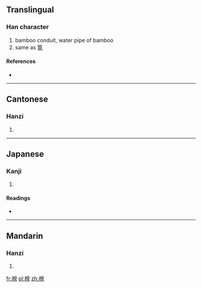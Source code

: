 {{also|枧}}
==Translingual==

===Han character===
{{Han char|rn=75|rad=木|as=07|sn=11|four=|canj=木月山山 (DBUU)}}

# bamboo conduit, water pipe of bamboo
# same as [[筧]]

====References====
* {{Han ref|kx=0529.080|dkj=14853|dj=0917.210|hdz=21214.010|uh=6898|ud=26776}}

----

==Cantonese==

===Hanzi===
{{yue-hanzi|jyut=|y=gaan2|sim=枧}}

# {{defn|lang=yue|sort=木07}}

----

==Japanese==

===Kanji===
{{ja-kanji|grade=|rs=木07}}

# {{defn|lang=ja|sort=木07}}

====Readings====
* {{ja-readings|on=[[けん]] (ken), [[かん]] (kan)|kun=[[せん]] (sen)}}

----

==Mandarin==

===Hanzi===
{{cmn-hanzi|sim=枧|pin=[[jiàn]] ([[jian4]])|wg=chien<sup>4</sup>}}

# {{defn|lang=cmn|sort=木07}}

[[fr:梘]]
[[pl:梘]]
[[zh:梘]]
